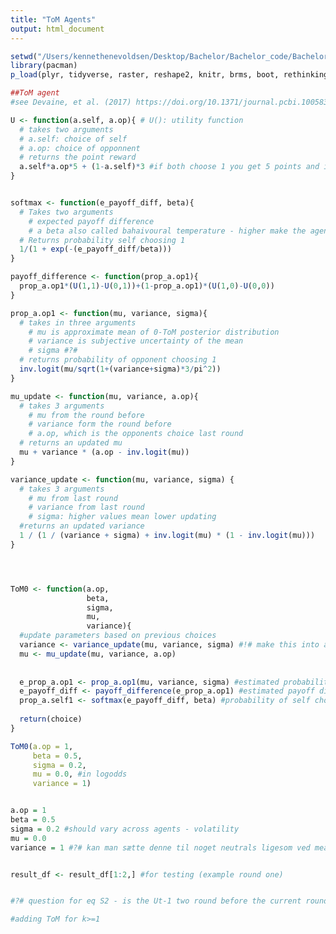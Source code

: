 ```yaml
---
title: "ToM Agents"
output: html_document
---
```


```r
setwd("/Users/kennethenevoldsen/Desktop/Bachelor/Bachelor_code/Bachelor/")
library(pacman)
p_load(plyr, tidyverse, raster, reshape2, knitr, brms, boot, rethinking)
```

```r
##ToM agent
#see Devaine, et al. (2017) https://doi.org/10.1371/journal.pcbi.1005833

U <- function(a.self, a.op){ # U(): utility function
  # takes two arguments
  # a.self: choice of self
  # a.op: choice of opponnent
  # returns the point reward
  a.self*a.op*5 + (1-a.self)*3 #if both choose 1 you get 5 points and if you choose 0 you get 3 points
}


softmax <- function(e_payoff_diff, beta){
  # Takes two arguments
    # expected payoff difference
    # a beta also called bahaivoural temperature - higher make the agent choice more random
  # Returns probability self choosing 1
  1/(1 + exp(-(e_payoff_diff/beta)))
}

payoff_difference <- function(prop_a.op1){
  prop_a.op1*(U(1,1)-U(0,1))+(1-prop_a.op1)*(U(1,0)-U(0,0))
}

prop_a.op1 <- function(mu, variance, sigma){
  # takes in three arguments
    # mu is approximate mean of 0-ToM posterior distribution
    # variance is subjective uncertainty of the mean 
    # sigma #?#
  # returns probability of opponent choosing 1 
  inv.logit(mu/sqrt(1+(variance+sigma)*3/pi^2))
}

mu_update <- function(mu, variance, a.op){
  # takes 3 arguments
    # mu from the round before
    # variance form the round before
    # a.op, which is the opponents choice last round
  # returns an updated mu
  mu + variance * (a.op - inv.logit(mu))
}

variance_update <- function(mu, variance, sigma) {
  # takes 3 arguments
    # mu from last round
    # variance from last round
    # sigma: higher values mean lower updating
  #returns an updated variance
  1 / (1 / (variance + sigma) + inv.logit(mu) * (1 - inv.logit(mu)))
}




ToM0 <- function(a.op, 
                 beta,
                 sigma,
                 mu, 
                 variance){
  #update parameters based on previous choices
  variance <- variance_update(mu, variance, sigma) #!# make this into an update variable (måske)
  mu <- mu_update(mu, variance, a.op)
  
  
  e_prop_a.op1 <- prop_a.op1(mu, variance, sigma) #estimated probability of opponent chosing 1 in prop
  e_payoff_diff <- payoff_difference(e_prop_a.op1) #estimated payoff difference
  prop_a.self1 <- softmax(e_payoff_diff, beta) #probability of self chosing 1
  
  return(choice)
}

ToM0(a.op = 1, 
     beta = 0.5,
     sigma = 0.2,
     mu = 0.0, #in logodds 
     variance = 1)


a.op = 1
beta = 0.5
sigma = 0.2 #should vary across agents - volatility
mu = 0.0
variance = 1 #?# kan man sætte denne til noget neutrals ligesom ved mean? 


result_df <- result_df[1:2,] #for testing (example round one)


#?# question for eq S2 - is the Ut-1 two round before the current rounds (e.g. is it not the same round as aopt?)
```

```r
#adding ToM for k>=1


```

